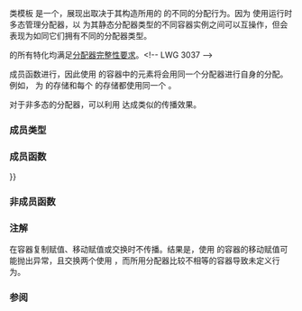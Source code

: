 {{cpp/memory/pmr/title|polymorphic_allocator}}
{{cpp/memory/polymorphic_allocator/navbar}}
{{dcl begin}}
{{dcl header|memory_resource}}
{{dcl rev multi
|since1=c++17|dcl1=
template&lt; class T &gt;
class polymorphic_allocator;
|since2=c++20|dcl2=
template&lt; class T = std::byte &gt;
class polymorphic_allocator;
}}
{{dcl end}}

类模板 {{tt|std::pmr::polymorphic_allocator}} 是一个{{named req|Allocator}}，展现出取决于其构造所用的 {{lc|std::pmr::memory_resource}} 的不同的分配行为。因为 {{tt|memory_resource}} 使用运行时多态管理分配器，以 {{tt|polymorphic_allocator}} 为其静态分配器类型的不同容器实例之间可以互操作，但会表现为如同它们拥有不同的分配器类型。

{{tt|polymorphic_allocator}} 的所有特化均满足[[cpp/named_req/Allocator#分配器完整性要求|分配器完整性要求]]。&lt;!-- LWG 3037 --&gt;

{{tt|polymorphic_allocator::construct}} 成员函数进行{{lsd|cpp/memory/uses allocator#使用分配器构造}}，因此使用 {{tt|polymorphic_allocator}} 的容器中的元素将会用同一个分配器进行自身的分配。例如，{{c|std::pmr::vector&lt;std::pmr::string&gt;}} 为 {{tt|vector}} 的存储和每个 {{tt|string}} 的存储都使用同一个 {{tt|memory_resource}}。

对于非多态的分配器，可以利用 {{lc|std::scoped_allocator_adaptor}} 达成类似的传播效果。

===成员类型===
{{dsc begin}}
{{dsc hitem|成员类型|定义}}
{{dsc|{{tt|value_type}}|{{tt|T}}}}
{{dsc end}}

===成员函数===
{{dsc begin}}
{{dsc inc|cpp/memory/polymorphic_allocator/dsc constructor}}
{{dsc inc|cpp/memory/polymorphic_allocator/dsc destructor}}
{{dsc inc|cpp/memory/polymorphic_allocator/dsc operator{{=}}}}

{{dsc h2|公开成员函数}}
{{dsc inc|cpp/memory/polymorphic_allocator/dsc allocate}}
{{dsc inc|cpp/memory/polymorphic_allocator/dsc deallocate}}
{{dsc inc|cpp/memory/polymorphic_allocator/dsc construct}}
{{dsc inc|cpp/memory/polymorphic_allocator/dsc destroy}}
{{dsc inc|cpp/memory/polymorphic_allocator/dsc allocate_bytes}}
{{dsc inc|cpp/memory/polymorphic_allocator/dsc deallocate_bytes}}
{{dsc inc|cpp/memory/polymorphic_allocator/dsc allocate_object}}
{{dsc inc|cpp/memory/polymorphic_allocator/dsc deallocate_object}}
{{dsc inc|cpp/memory/polymorphic_allocator/dsc new_object}}
{{dsc inc|cpp/memory/polymorphic_allocator/dsc delete_object}}
{{dsc inc|cpp/memory/polymorphic_allocator/dsc select_on_container_copy_construction}}
{{dsc inc|cpp/memory/polymorphic_allocator/dsc resource}}
{{dsc end}}

===非成员函数===
{{dsc begin}}
{{dsc inc|cpp/memory/polymorphic_allocator/dsc operator eq}}
{{dsc end}}

===注解===
{{tt|polymorphic_allocator}} 在容器复制赋值、移动赋值或交换时不传播。结果是，使用 {{tt|polymorphic_allocator}} 的容器的移动赋值可能抛出异常，且交换两个使用 {{tt|polymorphic_allocator}}，而所用分配器比较不相等的容器导致未定义行为。

{{feature test macro|__cpp_lib_polymorphic_allocator|以 {{tt|std::pmr::polymorphic_allocator&lt;&gt;}} 为一种基本术语类型|value=201902L|std=C++20}}

===参阅===
{{dsc begin}}
{{dsc inc|cpp/memory/dsc memory_resource}}
{{dsc end}}

{{langlinks|en|es|ja|ru}}